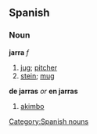 == Spanish == 
=== Noun === 
'''jarra''' ''f'' 
# [[jug]]; [[pitcher]]
# [[stein]]; [[mug]]
'''de jarras''' ''or'' '''en jarras'''
# [[akimbo]]
[[Category:Spanish nouns]]